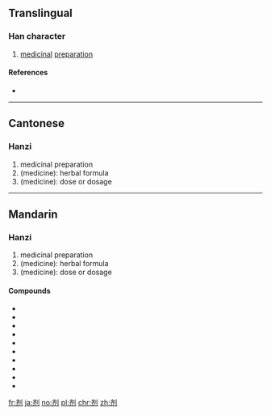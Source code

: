 {{also|劑}}
==Translingual==

===Han character===
{{Han char|rn=18|rad=刀|as=06|sn=8|four=|canj=卜中中弓 (YLLN)|ids=⿰[[齐]][[刂]]}}

# [[medicinal]] [[preparation]]

====References====
* {{Han ref|kx=0139.251|hdz=10336.140|uh=5242|ud=21058}}

----

==Cantonese==

===Hanzi===
{{yue-hanzi|jyut=zai1|y=jai1|tra=劑}}

# medicinal preparation
# (medicine): herbal formula
# (medicine): dose or dosage

----

==Mandarin==

===Hanzi===
{{cmn-hanzi|tra=劑|pin=[[jì]] ([[ji4]])|wg=chi<sup>4</sup>}}

# medicinal preparation
# (medicine): herbal formula
# (medicine): dose or dosage

====Compounds====
* {{l|cmn|八正合剂|tr=bāzhēng héjì}}
* {{l|cmn|方剂学|tr=fāngjìxué}}
* {{l|cmn|复方扶芳藤合剂}}
* {{l|cmn|减充血剂|tr=jiǎn chōng xiě jì}}
* {{l|cmn|清喉咽合剂|tr=qīnghóuyàn héjì}}
* {{l|cmn|麝香祛痛搽剂|tr=shèxiāng qūtòng chájì}}
* {{l|cmn|四物合剂|tr=sìwù héjì}}
* {{l|cmn|洗发剂|tr=xǐfàjì}}
* {{l|cmn|小建中合剂|tr=xiǎojiànzhōng héjì}}
* {{l|cmn|小青龙合剂|tr=xiǎoqīnglóng héjì}}

[[fr:剂]]
[[ja:剂]]
[[no:剂]]
[[pl:剂]]
[[chr:剂]]
[[zh:剂]]